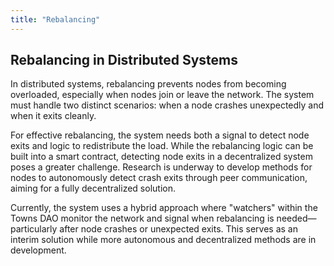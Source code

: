 ```yaml
---
title: "Rebalancing"
---
```


## **Rebalancing in Distributed Systems**

In distributed systems, rebalancing prevents nodes from becoming overloaded, especially when nodes join or leave the network. The system must handle two distinct scenarios: when a node crashes unexpectedly and when it exits cleanly.

For effective rebalancing, the system needs both a signal to detect node exits and logic to redistribute the load. While the rebalancing logic can be built into a smart contract, detecting node exits in a decentralized system poses a greater challenge. Research is underway to develop methods for nodes to autonomously detect crash exits through peer communication, aiming for a fully decentralized solution.

Currently, the system uses a hybrid approach where "watchers" within the Towns DAO monitor the network and signal when rebalancing is needed—particularly after node crashes or unexpected exits. This serves as an interim solution while more autonomous and decentralized methods are in development.